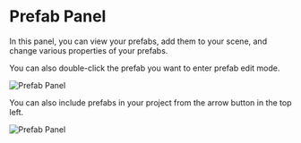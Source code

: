 # Prefab Panel



In this panel, you can view your prefabs, add them to your scene, and change various properties of your prefabs.

You can also double-click the prefab you want to enter prefab edit mode.


<Image src="/studio-docs/basics/assetsview/prefabPanel.gif" alt="Prefab Panel" width={1186/2} height={693/2} className="pt-6" />

You can also include prefabs in your project from the arrow button in the top left.

<Image src="/studio-docs/basics/assetsview/importPrefab.png" alt="Prefab Panel" width={565} height={266} className="pt-6" />